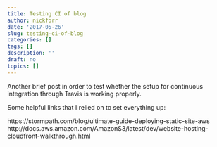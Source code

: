 ```yaml
---
title: Testing CI of blog
author: nickforr
date: '2017-05-26'
slug: testing-ci-of-blog
categories: []
tags: []
description: ''
draft: no
topics: []
---
```


Another brief post in order to test whether the setup for continuous integration through Travis is working properly.

Some helpful links that I relied on to set everything up:

https://stormpath.com/blog/ultimate-guide-deploying-static-site-aws
http://docs.aws.amazon.com/AmazonS3/latest/dev/website-hosting-cloudfront-walkthrough.html
